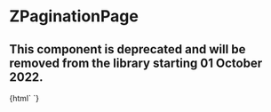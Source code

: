 
<Meta title="Deprecated/Pagination/ZPaginationPage" component="z-pagination-page" />

# ZPaginationPage
## This component is deprecated and will be removed from the library starting 01 October 2022.

<Preview>
  <Story name="z-pagination-page">
    {html`
      <z-pagination-page
        value="${number('value', 4)}"
        isselected="${boolean('isselected', true)}"
        isdisabled="${boolean('isdisabled', true)}"
        isvisited="${boolean('isvisited', true)}"
      ></z-pagination-page>`}
  </Story>
</Preview>

<Props of="z-pagination-page" />
